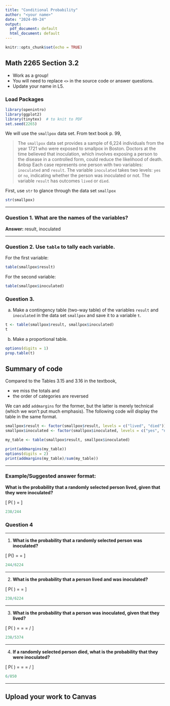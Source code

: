 ```yaml
---
title: "Conditional Probability"
author: "<your name>"
date: "2024-09-24"
output:
  pdf_document: default
  html_document: default
---
```


```r
knitr::opts_chunk$set(echo = TRUE)
```

## Math 2265 Section 3.2

- Work as a group!
- You will need to replace `<>` in the source code or answer questions. 
- Update your name in L5.

### Load Packages

```r
library(openintro)
library(ggplot2)
library(tinytex)  # to knit to PDF
set.seed(2265)
```

We will use the `smallpox` data set. From text book p. 99,

> The `smallpox` data set provides a sample of 6,224 individuals from the year 1721 who were exposed to smallpox in Boston. Doctors at the time believed that inoculation, which involves exposing a person to the disease in a controlled form, could reduce the likelihood of death.
> &nbsp
> Each case represents one person with two variables: `inoculated` and `result`. The variable `inoculated` takes two levels: `yes` or `no`, indicating whether the person was inoculated or not. The
variable `result` has outcomes `lived` or `died`.

First, use `str` to glance through the data set `smallpox`

```r
str(smallpox)
```

---

### Question 1. What are the names of the variables?

**Answer:** result, inoculated

---

### Question 2. Use `table` to tally each variable. 

For the first variable: 

```r
table(smallpox$result)
```
For the second variable: 

```r
table(smallpox$inoculated)
```

### Question 3.

(a) Make a contingency table (two-way table) of the variables `result` and `inoculated` in the data set `smallpox` and save it to a variable `t`.

```r
t <- table(smallpox$result, smallpox$inoculated)
t
```

(b) Make a proportional table.

```r
options(digits = 1)
prop.table(t)
```
## Summary of code

Compared to the Tables 3.15 and 3.16 in the textbook,

- we miss the totals and
- the order of categories are reversed

We can add `addmargins` for the former, but the latter is merely technical (which we won't put much emphasis). The following code will display the table in the same format.

```r
smallpox$result <- factor(smallpox$result, levels = c("lived", "died"))
smallpox$inoculated <- factor(smallpox$inoculated, levels = c("yes", "no"))

my_table <- table(smallpox$result, smallpox$inoculated)

print(addmargins(my_table))
options(digits = 2)
print(addmargins(my_table)/sum(my_table))
```

---

### Example/Suggested answer format:

**What is the probability that a randomly selected person lived, given that they were inoculated?**

\[
P(\text{lived} \mid \text{yes}) = \frac{238}{244}
\]

```r
238/244
```

### Question 4

---

1. **What is the probability that a randomly selected person was inoculated?**

\[
P(\text{inoculated}) = \frac{244}{6224} = 
\]

```r
244/6224
```

---

2. **What is the probability that a person lived and was inoculated?**

\[
P(\text{lived} ~\text{and}~ \text{inoculated}) = \frac{238}{6224} = 
\]

```r
238/6224
```

---

3. **What is the probability that a person was inoculated, given that they lived?**

\[
P(\text{innoculated} \mid \text{lived}) = \frac{238}{5374} \stackrel{formula}= \frac{P(\text{innoculated} ~\text{and}~ \text{lived})}{P(\text{lived})}= \frac{238}{6224}/\frac{5374}{6224}
\]

```r
238/5374
```

---

4. **If a randomly selected person died, what is the probability that they were inoculated?**

\[
P(\text{inoculated} \mid \text{died}) = \frac{6}{850} \stackrel{formula}= \frac{P(\text{innoculated} ~\text{and}~ \text{died})}{P(\text{died})} = \frac{6}{6224}/\frac{850}{6224}
\]

```r
6/850
```

---

## Upload your work to Canvas

